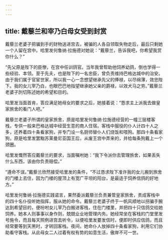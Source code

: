 ```yaml
---
---
---
```

title: 戴藜兰和宰乃白母女受到封赏
---




戴藜兰老婆子把骗到手的财物送进宫去，被骗的人各自领取失物走后，最后只剩她一个人留在宫中。哈里发何鲁纳·拉施德对她说：“戴藜兰，告诉我吧，你希望我赏你什么？”

“先父原是陛下的臣僚，在宫中任训鸽官。当年我曾帮助他饲养幼鸽，倒也学得一些经验、本领。至于先夫，也是陛下的一名忠臣，曾负责维持巴格达城中的治安。由于我们属于官宦世家，所以我一心一念想望继承先父的俸禄，以尽绵薄，效忠陛下。我的女儿宰乃白，也眼巴巴地指望继承她父亲的爵禄，以效犬马之劳。”戴藜兰老婆子剀切陈述她的希望和目的。

哈里发当面首肯，答应满足她母女的要求之后，她接着说：“恳求主上派我去做皇家旅舍的看门人吧。”

戴藜兰老婆子所谓的皇家旅舍，原是哈里发何鲁纳·拉施德经营的一幢三层楼客栈，专供一般来巴格达城中经营生意的商人住宿。客栈中服役的仆人计四十人之多，还养着四十条看家狗，并专门设一名厨师替仆人们烧饭和喂狗。那四十条看家狗，原是哈里发罢黜苏莱曼尼亚国王后，从废王宫中弄来的，并给每条狗戴上一个颈圈。

哈里发慨然答应戴藜兰的要求，当面嘱咐她：“我下令派你去管理旅舍，如果丢失什么东西，该由你负责赔偿。”

“遵命不误。”戴藜兰欣然接受哈里发的条件，“不过恳求陛下准许我的女儿搬到旅舍的门楼上去住，因为门楼的屋顶上有宽广平坦的阳台，是最适于饲养信鸽的好地方。”

哈里发何鲁纳·拉施德实践诺言，果然委派戴藜兰负责兼管皇家旅舍，责成客栈中的四十名仆役听她指挥，服从她的命令。戴藜兰老婆子终于一帆风顺地以拐骗手腕达到希望目的，便吩咐女儿宰乃白搬进客栈，住在门楼里，并把四十只信鸽交给她饲养。她本人则事事以身作则，兢兢业业地管理内务。她经常坐在客栈的门堂里发号施令，而且每天照例进宫去听令，以便哈里发要发信时，便即时供应信鸽，而且经常要等到天黑时，才转回客栈。夜间，她命仆人放掉四十条看家狗，利用它们协助看守客栈。从此母女二人过着有权有势的如意生活，傲岸不可一世。